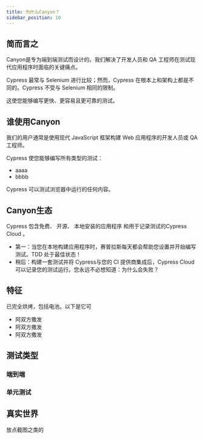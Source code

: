 ```yaml
---
title: 为什么Canyon？
sidebar_position: 10
---
```


## 简而言之

Canyon是专为端到端测试而设计的。我们解决了开发人员和 QA 工程师在测试现代应用程序时面临的关键痛点。

Cypress 最常与 Selenium 进行比较；然而，Cypress 在根本上和架构上都是不同的。Cypress 不受与 Selenium 相同的限制。

这使您能够编写更快、更容易且更可靠的测试。

## 谁使用Canyon

我们的用户通常是使用现代 JavaScript 框架构建 Web 应用程序的开发人员或 QA 工程师。

Cypress 使您能够编写所有类型的测试：

- aaaa
- bbbb

Cypress 可以测试浏览器中运行的任何内容。

## Canyon生态

Cypress 包含免费、 开源、 本地安装的应用程序 和用于记录测试的Cypress Cloud 。

- 第一：当您在本地构建应用程序时，赛普拉斯每天都会帮助您设置并开始编写测试。TDD 处于最佳状态！
- 稍后：构建一套测试并将 Cypress与您的 CI 提供商集成后，Cypress Cloud可以记录您的测试运行。您永远不必想知道：为什么会失败？

## 特征

已完全烘烤，包括电池。以下是它可

- 阿双方撒发
- 阿双方撒发
- 阿双方撒发

## 测试类型

### 端到端

### 单元测试


## 真实世界

放点截图之类的